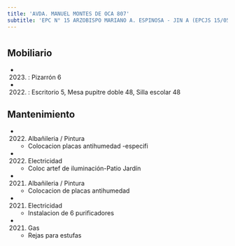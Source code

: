 ```yaml
---
title: 'AVDA. MANUEL MONTES DE OCA 807'
subtitle: 'EPC N° 15 ARZOBISPO MARIANO A. ESPINOSA - JIN A (EPCJS 15/05°)'
---
```


#


## Mobiliario

*  (2023) : Pizarrón 6 

*  (2022) : Escritorio 5, Mesa pupitre doble 48, Silla escolar 48 





## Mantenimiento

*  (2022) Albañileria / Pintura 
    + Colocacion  placas antihumedad -especifi

*  (2022) Electricidad 
    + Coloc artef de iluminación-Patio Jardín

*  (2021) Albañileria / Pintura 
    + Colocacion de placas antihumedad

*  (2021) Electricidad 
    + Instalacion de 6 purificadores

*  (2021) Gas 
    + Rejas para estufas




